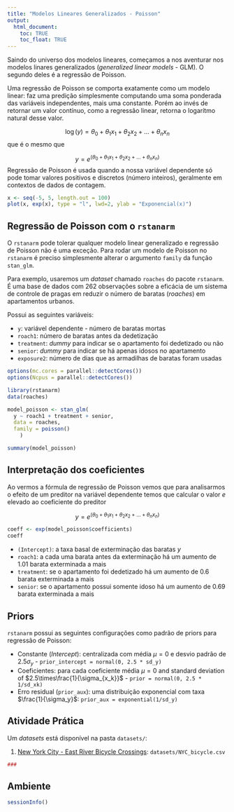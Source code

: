 ```yaml
---
title: "Modelos Lineares Generalizados - Poisson"
output:
  html_document:
    toc: TRUE
    toc_float: TRUE
---
```


Saindo do universo dos modelos lineares, começamos a nos aventurar nos modelos linares generalizados (*generalized linear models* - GLM). O segundo deles é a regressão de Poisson.

Uma regressão de Poisson se comporta exatamente como um modelo linear: faz uma predição simplesmente computando uma soma ponderada das variáveis independentes, mais uma constante. Porém ao invés de retornar um valor contínuo, como a regressão linear, retorna o logarítmo natural desse valor.

$$\log(y)= \theta_0 + \theta_1 x_1 + \theta_2 x_2 + \dots + \theta_n x_n$$
que é o mesmo que

$$y = e^{(\theta_0 + \theta_1 x_1 + \theta_2 x_2 + \dots + \theta_n x_n)}$$
Regressão de Poisson é usada quando a nossa variável dependente só pode tomar valores positivos e discretos (número inteiros), geralmente em contextos de dados de contagem.


```r
x <- seq(-5, 5, length.out = 100)
plot(x, exp(x), type = "l", lwd=2, ylab = "Exponencial(x)")
```

## Regressão de Poisson com o `rstanarm`

O `rstanarm` pode tolerar qualquer modelo linear generalizado e regressão de Poisson não é uma exceção. Para rodar um modelo de Poisson no `rstanarm` é preciso simplesmente alterar o argumento `family` da função `stan_glm`. 

Para exemplo, usaremos um *dataset* chamado `roaches` do pacote `rstanarm`. É uma base de dados com 262 observações sobre a eficácia de um sistema de controle de pragas em reduzir o número de baratas (*roaches*) em apartamentos urbanos.

Possui as seguintes variáveis:

* `y`: variável dependente - número de baratas mortas
* `roach1`: número de baratas antes da dedetização
* `treatment`: *dummy* para indicar se o apartamento foi dedetizado ou não
* `senior`: *dummy* para indicar se há apenas idosos no apartamento
* `exposure2`: número de dias que as armadilhas de baratas foram usadas


```r
options(mc.cores = parallel::detectCores())
options(Ncpus = parallel::detectCores())

library(rstanarm)
data(roaches)

model_poisson <- stan_glm(
  y ~ roach1 + treatment + senior,
  data = roaches,
  family = poisson()
    )
```

```r
summary(model_poisson)
```

## Interpretação dos coeficientes

Ao vermos a fórmula de regressão de Poisson vemos que para analisarmos o efeito de um preditor na variável dependente temos que calcular o valor $e$ elevado ao coeficiente do preditor

$$y = e^{(\theta_0 + \theta_1 x_1 + \theta_2 x_2 + \dots + \theta_n x_n)}$$

```r
coeff <- exp(model_poisson$coefficients)
coeff
```

* `(Intercept)`: a taxa basal de exterminação das baratas $y$
* `roach1`: a cada uma barata antes da exterminação há um aumento de 1.01 barata exterminada a mais
* `treatment`: se o apartamento foi dedetizado há um aumento de 0.6 barata exterminada a mais
* `senior`: se o apartamento possui somente idoso há um aumento de 0.69 barata exterminada a mais

## Priors

`rstanarm` possui as seguintes configurações como padrão de priors para regressão de Poisson:

* Constante (*Intercept*): centralizada com média $\mu = 0$ e desvio padrão de $2.5 \sigma_y$ - `prior_intercept = normal(0, 2.5 * sd_y)`
* Coeficientes: para cada coeficiente média $\mu = 0$ and standard deviation of $2.5\times\frac{1}{\sigma_{x_k}}$ - `prior = normal(0, 2.5 * 1/sd_xk)`
* Erro residual (`prior_aux`):  uma distribuição exponencial com taxa $\frac{1}{\sigma_y}$: `prior_aux = exponential(1/sd_y)`

## Atividade Prática

Um *datasets* está disponível na pasta `datasets/`:

1. [New York City - East River Bicycle Crossings](https://www.kaggle.com/new-york-city/nyc-east-river-bicycle-crossings): `datasets/NYC_bicycle.csv`

```r
###
```


## Ambiente

```r
sessionInfo()
```
